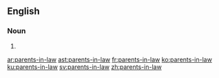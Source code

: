 ==English==

===Noun===
{{head|en|noun plural form}}

# {{plural of|parent-in-law|lang=en}}

[[ar:parents-in-law]]
[[ast:parents-in-law]]
[[fr:parents-in-law]]
[[ko:parents-in-law]]
[[ku:parents-in-law]]
[[sv:parents-in-law]]
[[zh:parents-in-law]]